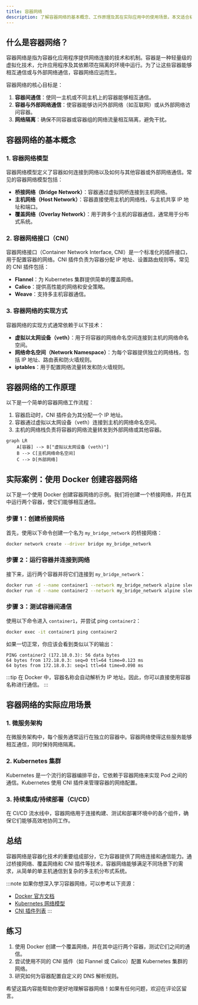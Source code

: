 ```yaml
---
title: 容器网络
description: 了解容器网络的基本概念、工作原理及其在实际应用中的使用场景。本文适合初学者，将逐步讲解容器网络的核心知识，并提供代码示例和实际案例。
---
```


## 什么是容器网络？

容器网络是指为容器化应用程序提供网络连接的技术和机制。容器是一种轻量级的虚拟化技术，允许应用程序及其依赖项在隔离的环境中运行。为了让这些容器能够相互通信或与外部网络通信，容器网络应运而生。

容器网络的核心目标是：
1. **容器间通信**：使同一主机或不同主机上的容器能够相互通信。
2. **容器与外部网络通信**：使容器能够访问外部网络（如互联网）或从外部网络访问容器。
3. **网络隔离**：确保不同容器或容器组的网络流量相互隔离，避免干扰。

## 容器网络的基本概念

### 1. 容器网络模型

容器网络模型定义了容器如何连接到网络以及如何与其他容器或外部网络通信。常见的容器网络模型包括：
- **桥接网络（Bridge Network）**：容器通过虚拟网桥连接到主机网络。
- **主机网络（Host Network）**：容器直接使用主机的网络栈，与主机共享 IP 地址和端口。
- **覆盖网络（Overlay Network）**：用于跨多个主机的容器通信，通常用于分布式系统。

### 2. 容器网络接口（CNI）

容器网络接口（Container Network Interface, CNI）是一个标准化的插件接口，用于配置容器的网络。CNI 插件负责为容器分配 IP 地址、设置路由规则等。常见的 CNI 插件包括：
- **Flannel**：为 Kubernetes 集群提供简单的覆盖网络。
- **Calico**：提供高性能的网络和安全策略。
- **Weave**：支持多主机容器通信。

### 3. 容器网络的实现方式

容器网络的实现方式通常依赖于以下技术：
- **虚拟以太网设备（veth）**：用于将容器的网络命名空间连接到主机的网络命名空间。
- **网络命名空间（Network Namespace）**：为每个容器提供独立的网络栈，包括 IP 地址、路由表和防火墙规则。
- **iptables**：用于配置网络流量转发和防火墙规则。

## 容器网络的工作原理

以下是一个简单的容器网络工作流程：
1. 容器启动时，CNI 插件会为其分配一个 IP 地址。
2. 容器通过虚拟以太网设备（veth）连接到主机的网络命名空间。
3. 主机的网络栈负责将容器的网络流量转发到外部网络或其他容器。

```mermaid
graph LR
    A[容器] --> B["虚拟以太网设备 (veth)"]
    B --> C[主机网络命名空间]
    C --> D[外部网络]
```

## 实际案例：使用 Docker 创建容器网络

以下是一个使用 Docker 创建容器网络的示例。我们将创建一个桥接网络，并在其中运行两个容器，使它们能够相互通信。

### 步骤 1：创建桥接网络

首先，使用以下命令创建一个名为 `my_bridge_network` 的桥接网络：

```bash
docker network create --driver bridge my_bridge_network
```

### 步骤 2：运行容器并连接到网络

接下来，运行两个容器并将它们连接到 `my_bridge_network`：

```bash
docker run -d --name container1 --network my_bridge_network alpine sleep 3600
docker run -d --name container2 --network my_bridge_network alpine sleep 3600
```

### 步骤 3：测试容器间通信

使用以下命令进入 `container1`，并尝试 ping `container2`：

```bash
docker exec -it container1 ping container2
```

如果一切正常，你应该会看到类似以下的输出：

```plaintext
PING container2 (172.18.0.3): 56 data bytes
64 bytes from 172.18.0.3: seq=0 ttl=64 time=0.123 ms
64 bytes from 172.18.0.3: seq=1 ttl=64 time=0.098 ms
```

:::tip
在 Docker 中，容器名称会自动解析为 IP 地址。因此，你可以直接使用容器名称进行通信。
:::

## 容器网络的实际应用场景

### 1. 微服务架构

在微服务架构中，每个服务通常运行在独立的容器中。容器网络使得这些服务能够相互通信，同时保持网络隔离。

### 2. Kubernetes 集群

Kubernetes 是一个流行的容器编排平台，它依赖于容器网络来实现 Pod 之间的通信。Kubernetes 使用 CNI 插件来管理容器的网络配置。

### 3. 持续集成/持续部署（CI/CD）

在 CI/CD 流水线中，容器网络用于连接构建、测试和部署环境中的各个组件，确保它们能够高效地协同工作。

## 总结

容器网络是容器化技术的重要组成部分，它为容器提供了网络连接和通信能力。通过桥接网络、覆盖网络和 CNI 插件等技术，容器网络能够满足不同场景下的需求，从简单的单主机通信到复杂的多主机分布式系统。

:::note
如果你想深入学习容器网络，可以参考以下资源：
- [Docker 官方文档](https://docs.docker.com/network/)
- [Kubernetes 网络模型](https://kubernetes.io/docs/concepts/cluster-administration/networking/)
- [CNI 插件列表](https://github.com/containernetworking/cni)
:::

## 练习

1. 使用 Docker 创建一个覆盖网络，并在其中运行两个容器，测试它们之间的通信。
2. 尝试使用不同的 CNI 插件（如 Flannel 或 Calico）配置 Kubernetes 集群的网络。
3. 研究如何为容器配置自定义的 DNS 解析规则。

希望这篇内容能帮助你更好地理解容器网络！如果有任何问题，欢迎在评论区留言。